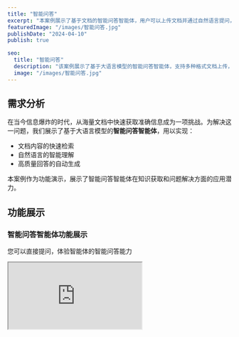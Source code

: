 ```yaml
---
title: "智能问答"
excerpt: "本案例展示了基于文档的智能问答智能体，用户可以上传文档并通过自然语言提问，智能体会从文档中提取相关信息生成高质量回答，实现高效的知识获取与问题解决。"
featuredImage: "/images/智能问答.jpg"
publishDate: "2024-04-10"
publish: true

seo:
  title: "智能问答"
  description: "该案例展示了基于大语言模型的智能问答智能体，支持多种格式文档上传，通过自然语言处理技术从文档中智能检索相关内容并生成精准回答。"
  image: "/images/智能问答.jpg"
---
```


## 需求分析

在当今信息爆炸的时代，从海量文档中快速获取准确信息成为一项挑战。为解决这一问题，我们展示了基于大语言模型的**智能问答智能体**，用以实现：

- 文档内容的快速检索  
- 自然语言的智能理解  
- 高质量回答的自动生成  

<div class="my-6 p-4 bg-blue-50 border-l-4 border-blue-500 rounded-r-lg">
  <p class="text-blue-800">本案例作为功能演示，展示了智能问答智能体在知识获取和问题解决方面的应用潜力。</p>
</div>



## 功能展示

<div className="my-10">
  <div className="text-center mb-6">
    <h3 className="text-xl font-semibold text-gray-800">智能问答智能体功能展示</h3>
    <p className="text-gray-600 mt-2">您可以直接提问，体验智能体的智能问答能力</p>
  </div>
  
  <style>
    {`
      .qa-container {
        position: relative;
        width: 100%;
        height: 700px;
        overflow: hidden;
        border-radius: 8px;
        box-shadow: 0 2px 4px rgba(0, 0, 0, 0.1);
        background-color: rgb(249, 250, 251);
      }

      .qa-container iframe {
        width: 100%;
        height: 100%;
        border: none;
      }

      /* 覆盖层 */
      .cover-powered-by {
        position: absolute;
        top: 2px;
        right: 95px;
        width: 115px;
        height: 40px;
        background-color: rgb(249, 250, 251);
        z-index: 1000;
        pointer-events: none;
      }
    `}
  </style>
  
  <div className="qa-container">
    <div className="cover-powered-by"></div>
    <iframe
      src="http://10.1.22.240/chatbot/RhPHaEM3agRoi3JL"
      allow="microphone"
    />
  </div>
</div>

<div className="my-8 border-t border-gray-200 pt-8">
  <div className="text-center text-gray-500 italic">
    "通过智能问答技术，我们将复杂的文档理解过程变得简单直观，让用户能够轻松获取所需的精准信息。"
  </div>
</div>


## 智能体功能概览

<div class="my-6 bg-gradient-to-r from-gray-50 to-blue-50 p-6 rounded-lg shadow-sm">
  <h3 class="text-xl font-semibold mb-4 text-center">本智能体包含以下核心功能模块：</h3>
  
  <div class="grid grid-cols-1 md:grid-cols-3 gap-6">
    <div class="bg-white p-4 rounded-lg shadow-sm">
      <h4 class="font-medium mb-2 text-blue-700">1. 文档上传与处理</h4>
      <p class="text-sm text-gray-600">支持多种格式文档上传，系统自动提取内容并构建知识库。</p>
    </div>
    <div class="bg-white p-4 rounded-lg shadow-sm">
      <h4 class="font-medium mb-2 text-blue-700">2. 自然语言问答</h4>
      <p class="text-sm text-gray-600">用户通过自然语言提问，智能体理解问题意图并从文档中检索相关内容。</p>
    </div>
    <div class="bg-white p-4 rounded-lg shadow-sm">
      <h4 class="font-medium mb-2 text-blue-700">3. 智能回答生成</h4>
      <p class="text-sm text-gray-600">基于检索到的内容，智能体利用大语言模型生成准确、连贯的回答。</p>
    </div>
  </div>
</div>

## 工作流执行过程
<div className="my-10">
  <div className="relative pb-[56.25%] h-0 overflow-hidden rounded-lg border border-gray-200 shadow-md">
    <video
      className="absolute top-0 left-0 w-full h-full"
      controls
      preload="metadata"
      title="智能问答功能演示"
      poster="/images/intelligent-qa-poster.jpg"
    >
      <source src="/videos/intelligent-qa.mp4" type="video/mp4" />
      您的浏览器不支持 HTML5 视频标签。
    </video>
  </div>
  <p className="text-center text-sm text-gray-500 mt-3">演示视频：展示智能问答智能体的核心功能，包括文档上传、提问与智能回答</p>
</div>

## 实现流程与技术原理

智能问答智能体的实现基于以下工作流程：

{/* 系统流程图 */}
<div class="my-8">
  <img 
    src="/images/智能问答工作流.png" 
    alt="智能问答智能体流程图" 
    class="rounded-lg shadow-md mx-auto"
  />
</div>

<div class="my-6 grid grid-cols-1 md:grid-cols-3 gap-6">
  <div class="bg-white p-4 rounded-lg shadow-sm border-t-4 border-blue-500">
    <h4 class="font-medium mb-2">1. 文档处理与知识库构建</h4>
    <ul class="text-sm text-gray-600 list-disc pl-5">
      <li>支持 PDF、Word、TXT 等格式</li>
      <li>文档内容自动分段与索引</li>
      <li>向量化存储实现语义检索</li>
    </ul>
  </div>
  <div class="bg-white p-4 rounded-lg shadow-sm border-t-4 border-green-500">
    <h4 class="font-medium mb-2">2. 问题处理与相关内容检索</h4>
    <ul class="text-sm text-gray-600 list-disc pl-5">
      <li>自然语言问题理解</li>
      <li>向量相似度计算</li>
      <li>最相关文档片段提取</li>
    </ul>
  </div>
  <div class="bg-white p-4 rounded-lg shadow-sm border-t-4 border-purple-500">
    <h4 class="font-medium mb-2">3. LLM 回答生成与输出</h4>
    <ul class="text-sm text-gray-600 list-disc pl-5">
      <li>基于上下文的回答生成</li>
      <li>无答案情况的兜底策略</li>
      <li>结果格式优化与呈现</li>
    </ul>
  </div>
</div>

<div class="my-6 p-4 bg-gray-50 border-l-4 border-gray-500 rounded-r-lg">
  <p class="text-gray-700">整个工作流程完全自动化，用户仅需上传文档并提出问题，无需任何专业知识或技术背景。</p>
</div>

## 功能亮点详解

### 1. 文档上传与处理

<div class="my-4 bg-white p-5 rounded-lg shadow-sm border border-gray-100">
  <h4 class="font-medium mb-3 text-blue-700">功能描述：</h4>
  
  <ul class="list-disc pl-5 text-gray-700 space-y-2">
    <li>多格式支持：PDF、Word、TXT 等常见文档格式</li>
    <li>链接导入：支持通过URL导入在线文档</li>
    <li>批量处理：可同时上传多个文件构建知识库</li>
    <li>智能分段：自动将文档内容分割为适合检索的片段</li>
  </ul>
  
  <h4 class="font-medium mb-3 mt-4 text-blue-700">技术要点：</h4>
  
  <ul class="list-disc pl-5 text-gray-700 space-y-2">
    <li>多格式解析引擎</li>
    <li>文本分块与规范化处理</li>
    <li>向量嵌入与存储优化</li>
  </ul>
</div>

### 2. 自然语言问答

<div class="my-4 bg-white p-5 rounded-lg shadow-sm border border-gray-100">
  <h4 class="font-medium mb-3 text-blue-700">功能描述：</h4>
  
  <ul class="list-disc pl-5 text-gray-700 space-y-2">
    <li>自然语言输入：用户可以使用日常语言提问</li>
    <li>问题理解：系统能理解问题的核心意图</li>
    <li>上下文感知：支持多轮对话与问题跟进</li>
    <li>语义检索：基于语义相似度而非简单关键词匹配</li>
  </ul>
  
  <h4 class="font-medium mb-3 mt-4 text-blue-700">技术要点：</h4>
  
  <ul class="list-disc pl-5 text-gray-700 space-y-2">
    <li>自然语言处理与意图识别</li>
    <li>向量相似度计算</li>
    <li>多轮对话状态管理</li>
  </ul>
</div>

### 3. 智能回答生成

<div class="my-4 bg-white p-5 rounded-lg shadow-sm border border-gray-100">
  <h4 class="font-medium mb-3 text-blue-700">功能描述：</h4>
  
  <ul class="list-disc pl-5 text-gray-700 space-y-2">
    <li>基于文档内容：回答严格基于上传文档的信息</li>
    <li>格式美观：结构清晰、逻辑连贯的回答</li>
    <li>引用来源：可提供信息来源，增强可信度</li>
    <li>兜底策略：当无法从文档中找到答案时，明确告知用户</li>
  </ul>
  
  <h4 class="font-medium mb-3 mt-4 text-blue-700">技术要点：</h4>
  
  <ul class="list-disc pl-5 text-gray-700 space-y-2">
    <li>大语言模型（如Gemini）的上下文学习</li>
    <li>回答生成与格式优化</li>
    <li>防幻觉机制设计</li>
  </ul>
  
  <div class="mt-4 p-3 bg-blue-50 rounded-lg">
    <p class="text-sm text-blue-800">智能体采用特殊提示词工程与检索增强技术，有效避免了常见的AI幻觉问题，确保回答的准确性。</p>
  </div>
</div>

## 系统架构与实现

<div class="my-6 bg-gradient-to-r from-gray-50 to-blue-50 p-6 rounded-lg shadow-sm">
  <h3 class="text-xl font-semibold mb-4">节点分析与实现逻辑</h3>
  
  <div class="space-y-4">
    <div class="bg-white p-4 rounded-lg shadow-sm">
      <h4 class="font-medium mb-2 text-blue-700">开始节点</h4>
      <p class="text-sm text-gray-600">用户触发工作流时，传入知识库变量，作为后续文档提取器的输入来源。</p>
    </div>
    
    <div class="bg-white p-4 rounded-lg shadow-sm">
      <h4 class="font-medium mb-2 text-blue-700">文档提取器节点</h4>
      <p class="text-sm text-gray-600">从用户提供的知识库中提取与当前问题最相关的文档内容。基于向量检索（语义embedding）找到与问题匹配的知识片段。</p>
    </div>
    
    <div class="bg-white p-4 rounded-lg shadow-sm">
      <h4 class="font-medium mb-2 text-blue-700">LLM节点</h4>
      <p class="text-sm text-gray-600">采用CHAT模式，适合多轮对话。接收用户提问和文档提取器提供的相关文档内容，基于这些上下文生成有针对性的回答。</p>
    </div>
    
    <div class="bg-white p-4 rounded-lg shadow-sm">
      <h4 class="font-medium mb-2 text-blue-700">直接回复节点</h4>
      <p class="text-sm text-gray-600">将LLM节点生成的文本直接返回给用户，完成问答过程。</p>
    </div>
  </div>
</div>

## 应用场景

智能问答智能体可应用于多种场景：

<div class="my-4 bg-white p-5 rounded-lg shadow-sm border border-gray-100">
  <ul class="list-disc pl-5 text-gray-700 space-y-2">
    <li>企业知识库查询：快速检索公司政策、流程文档等内容</li>
    <li>学术研究辅助：提取论文关键信息，回答研究相关问题</li>
    <li>技术文档咨询：解答产品手册、API文档等技术问题</li>
    <li>培训与教育：基于教材内容回答学习疑问</li>
    <li>法律文件解析：协助理解合同条款、法规政策等复杂文本</li>
  </ul>
</div>

## 技术特性与优势

<div class="my-6 overflow-x-auto">
  <table class="min-w-full bg-white border border-gray-200 rounded-lg shadow-sm">
    <thead class="bg-gray-50">
      <tr>
        <th class="py-3 px-4 text-left text-sm font-medium text-gray-700 border-b">技术特性</th>
        <th class="py-3 px-4 text-left text-sm font-medium text-gray-700 border-b">优势说明</th>
      </tr>
    </thead>
    <tbody>
      <tr class="hover:bg-gray-50">
        <td class="py-3 px-4 text-sm text-gray-700 border-b">基于检索增强生成(RAG)</td>
        <td class="py-3 px-4 text-sm text-gray-700 border-b">结合精准检索与生成能力，提高回答的准确性与相关性</td>
      </tr>
      <tr class="hover:bg-gray-50">
        <td class="py-3 px-4 text-sm text-gray-700 border-b">高效语义理解</td>
        <td class="py-3 px-4 text-sm text-gray-700 border-b">理解问题与文档的深层语义，而非简单的关键词匹配</td>
      </tr>
      <tr class="hover:bg-gray-50">
        <td class="py-3 px-4 text-sm text-gray-700 border-b">多格式兼容</td>
        <td class="py-3 px-4 text-sm text-gray-700 border-b">广泛支持各类文档格式，无需额外的格式转换</td>
      </tr>
      <tr class="hover:bg-gray-50">
        <td class="py-3 px-4 text-sm text-gray-700 border-b">防幻觉设计</td>
        <td class="py-3 px-4 text-sm text-gray-700 border-b">特殊的提示工程与验证机制，确保回答基于文档内容</td>
      </tr>
      <tr class="hover:bg-gray-50">
        <td class="py-3 px-4 text-sm text-gray-700 border-b">自然交互体验</td>
        <td class="py-3 px-4 text-sm text-gray-700 border-b">用户可使用日常语言提问，无需学习特殊语法</td>
      </tr>
    </tbody>
  </table>
</div>

## 总结与展望

<div class="my-6 bg-gradient-to-r from-blue-50 to-indigo-50 p-6 rounded-lg shadow-sm">
  <p class="text-gray-700 mb-4">
    智能问答智能体通过结合文档处理、语义检索与大语言模型技术，实现了从文档到知识的智能转化，让用户能够以自然交流的方式获取所需信息。
  </p>
  
  <p class="text-gray-700 mb-4">
    未来，我们将持续优化智能体性能，增强以下方面的能力：
  </p>
  
  <ul class="list-disc pl-5 text-gray-700 space-y-2">
    <li>多模态内容理解：增加对图表、图像等非文本内容的理解能力</li>
    <li>知识图谱集成：构建文档间的关联关系，提供更全面的回答</li>
    <li>个性化定制：根据用户习惯和需求优化回答风格与内容</li>
  </ul>
  
  <div class="mt-4 p-3 bg-white rounded-lg border border-blue-100">
    <p class="text-sm text-blue-800">如需了解更多关于智能问答智能体的信息或定制开发，请联系我们的技术团队获取支持。</p>
  </div>
</div>


